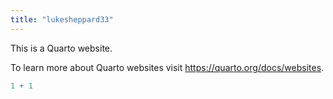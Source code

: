 ```yaml
---
title: "lukesheppard33"
---
```


This is a Quarto website.

To learn more about Quarto websites visit <https://quarto.org/docs/websites>.

```r
1 + 1
```
